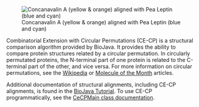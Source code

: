 [[Image:3cna.A_2pel.A_cecp.png|thumb|Concanavalin A (yellow & orange) aligned with Pea Leptin (blue and cyan)]]

Combinatorial Extension with Circular Permutations (CE-CP) is a structural comparison algorithm provided by BioJava. It provides the ability to compare protein structures related by a circular permutation. In circularly permutated proteins, the N-terminal part of one protein is related
to the C-terminal part of the other, and vice versa.  For more information on circular
permutations, see the
[http://en.wikipedia.org/wiki/Circular_permutation_in_proteins Wikipedia] or
[http://www.pdb.org/pdb/101/motm.do?momID=124&evtc=Suggest&evta=Moleculeof%20the%20Month&evtl=TopBar Molecule of the
Month]
articles.

Additional documentation of structural alignments, including CE-CP alignments, is found in the [https://github.com/biojava/biojava3-tutorial/blob/master/structure/alignment.md BioJava Tutorial]. To use CE-CP programmatically, see the [http://www.biojava.org/docs/api/org/biojava/bio/structure/align/ce/CeCPMain.html CeCPMain class documentation].